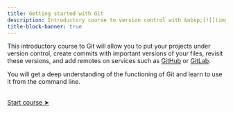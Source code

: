 ```yaml
---
title: Getting started with Git
description: Introductory course to version control with &nbsp;[![](img/git_logo.png){width="3.2%" fig-alt="noshadow"}](https://git-scm.com/)
title-block-banner: true
---
```


:::{.topdef}

This introductory course to Git will allow you to put your projects under version control, create commits with important versions of your files, revisit these versions, and add remotes on services such as [GitHub](https://github.com/) or [GitLab](https://gitlab.com/).

You will get a deep understanding of the functioning of Git and learn to use it from the command line.

:::

<br>
[[Start course ➤](intro.qmd)]{.topinline}
